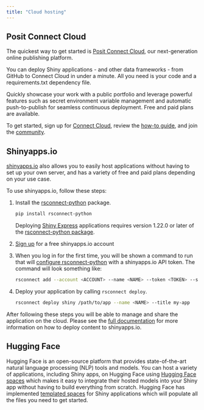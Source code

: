 ```yaml
---
title: "Cloud hosting"
---
```


## Posit Connect Cloud

The quickest way to get started is [Posit Connect Cloud](https://connect.posit.cloud/), our next-generation online publishing platform. 

You can deploy Shiny applications - and other data frameworks - from GitHub to Connect Cloud in under a minute. All you need is your code and a requirements.txt dependency file. 

Quickly showcase your work with a public portfolio and leverage powerful features such as secret environment variable management and automatic push-to-publish for seamless continuous deployment. Free and paid plans are available.

To get started, sign up for [Connect Cloud](https://connect.posit.cloud/), review the [how-to guide](https://docs.posit.co/connect-cloud/how-to/python/shiny-python.html), and join the [community](https://forum.posit.co/c/posit-professional-hosted/posit-connect-cloud/67).


## Shinyapps.io

[shinyapps.io](https://www.shinyapps.io/) also allows you to easily host applications without having to set up your own server, and has a variety of free and paid plans depending on your use case.

To use shinyapps.io, follow these steps:

1. Install the [rsconnect-python](https://github.com/rstudio/rsconnect-python) package.

    ```bash
    pip install rsconnect-python
    ```

    Deploying [Shiny Express](https://shiny.posit.co/blog/posts/shiny-express/) applications requires version 1.22.0 or later of the [rsconnect-python package](https://github.com/rstudio/rsconnect-python).

2. [Sign up](https://www.shinyapps.io/admin/#/signup) for a free shinyapps.io account

3. When you log in for the first time, you will be shown a command to run that will [configure rsconnect-python](https://docs.posit.co/shinyapps.io/getting-started.html#configure-rsconnect-python) with a shinyapps.io API token. The command will look something like:

    ```bash
    rsconnect add --account <ACCOUNT> --name <NAME> --token <TOKEN> --secret <SECRET>
    ```

4. Deploy your application by calling `rsconnect deploy`.

    ```bash
    rsconnect deploy shiny /path/to/app --name <NAME> --title my-app
    ```

After following these steps you will be able to manage and share the application on the cloud.
Please see the [full documentation](https://docs.posit.co/shinyapps.io/getting-started.html#configure-rsconnect-python) for more information on how to deploy content to shinyapps.io.

## Hugging Face

Hugging Face is an open-source platform that provides state-of-the-art natural language processing (NLP) tools and models.
You can host a variety of applications, including Shiny apps, on Hugging Face using [Hugging Face spaces](https://huggingface.co/spaces) which makes it easy to integrate their hosted models into your Shiny app without having to build everything from scratch.
Hugging Face has implemented [templated spaces](https://huggingface.co/new-space?template=posit/shiny-for-python-template) for Shiny applications which will populate all the files you need to get started.

